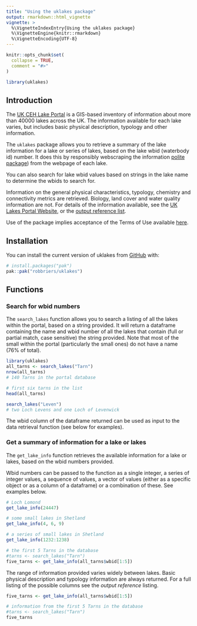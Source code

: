 ```yaml
---
title: "Using the uklakes package"
output: rmarkdown::html_vignette
vignette: >
  %\VignetteIndexEntry{Using the uklakes package}
  %\VignetteEngine{knitr::rmarkdown}
  %\VignetteEncoding{UTF-8}
---
```


```r
knitr::opts_chunk$set(
  collapse = TRUE,
  comment = "#>"
)
```

```r
library(uklakes)
```

## Introduction 

The [UK CEH Lake Portal](https://uklakes.ceh.ac.uk/) is a GIS-based inventory of information about more than 40000 lakes across the UK. The information available for each lake varies, but includes basic physical description, typology and other information.

The `uklakes` package allows you to retrieve a summary of the lake information for a lake or series of lakes, based on the lake wbid (waterbody id) number. It does this by responsibly webscraping the information [polite package](https://cran.r-project.org/package=polite)) from the webpage of each lake.

You can also search for lake wbid values based on strings in the lake name to determine the wbids to search for.

Information on the general physical characteristics, typology, chemistry and connectivity metrics are retrieved. Biology, land cover and water quality information are not. For details of the information available, see the [UK Lakes Portal Website](https://uklakes.ceh.ac.uk/), or the [output reference list](../articles/uklakes_output_ref.html).

Use of the package implies acceptance of the Terms of Use available [here](https://www.ceh.ac.uk/terms-of-use).

## Installation

You can install the current version of uklakes from [GitHub](https://github.com/) with:

```r
# install.packages("pak")
pak::pak("robbriers/uklakes")
```

## Functions

### Search for wbid numbers

The `search_lakes` function allows you to search a listing of all the lakes within the portal, based on a string provided. It will return a dataframe containing the name and wbid number of all the lakes that contain (full or partial match, case sensitive) the string provided. Note that most of the small within the portal (particularly the small ones) do not have a name (76% of total).

```r
library(uklakes)
all_tarns <- search_lakes("Tarn")
nrow(all_tarns)
# 140 Tarns in the portal database

# first six tarns in the list
head(all_tarns)

search_lakes("Leven")
# two Loch Levens and one Loch of Levenwick
```

The wbid column of the dataframe returned can be used as input to the data retrieval function (see below for examples).

### Get a summary of information for a lake or lakes

The `get_lake_info` function retrieves the available information for a lake or lakes, based on the wbid numbers provided.

Wbid numbers can be passed to the function as a single integer, a series of integer values, a sequence of values, a vector of values (either as a specific object or as a column of a dataframe) or a combination of these. See examples below.

```r
# Loch Lomond
get_lake_info(24447)

# some small lakes in Shetland
get_lake_info(4, 6, 9)

# a series of small lakes in Shetland
get_lake_info(1232:1238)

# the first 5 Tarns in the database
#tarns <- search_lakes("Tarn")
five_tarns <- get_lake_info(all_tarns$wbid[1:5])
```

The range of information provided varies widely between lakes. Basic physical description and typology information are always returned. For a full listing of the possible columns see the *output reference* listing.

```r
five_tarns <- get_lake_info(all_tarns$wbid[1:5])
```


```r
# information from the first 5 Tarns in the database
#tarns <- search_lakes("Tarn")
five_tarns
```

